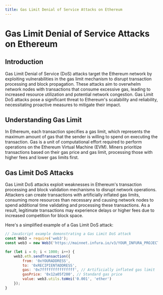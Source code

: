 ```yaml
---
title: Gas Limit Denial of Service Attacks on Ethereum
---
```


# Gas Limit Denial of Service Attacks on Ethereum

## Introduction

Gas Limit Denial of Service (DoS) attacks target the Ethereum network by exploiting vulnerabilities in the gas limit mechanism to disrupt transaction processing and block propagation. These attacks aim to overwhelm network nodes with transactions that consume excessive gas, leading to increased resource utilization and potential network congestion. Gas Limit DoS attacks pose a significant threat to Ethereum's scalability and reliability, necessitating proactive measures to mitigate their impact.

## Understanding Gas Limit

In Ethereum, each transaction specifies a gas limit, which represents the maximum amount of gas that the sender is willing to spend on executing the transaction. Gas is a unit of computational effort required to perform operations on the Ethereum Virtual Machine (EVM). Miners prioritize transactions based on their gas price and gas limit, processing those with higher fees and lower gas limits first.

## Gas Limit DoS Attacks

Gas Limit DoS attacks exploit weaknesses in Ethereum's transaction processing and block validation mechanisms to disrupt network operations. Attackers can create transactions with artificially inflated gas limits, consuming more resources than necessary and causing network nodes to spend additional time validating and processing these transactions. As a result, legitimate transactions may experience delays or higher fees due to increased competition for block space.

Here's a simplified example of a Gas Limit DoS attack:

```javascript
// JavaScript example demonstrating a Gas Limit DoS attack
const Web3 = require('web3');
const web3 = new Web3('https://mainnet.infura.io/v3/YOUR_INFURA_PROJECT_ID');

for (let i = 0; i < 1000; i++) {
    web3.eth.sendTransaction({
        from: '0xYOURADDRESS',
        to: '0xRECIPIENTADDRESS',
        gas: '0x7fffffffffffffff', // Artificially inflated gas limit
        gasPrice: '0x12a05f200', // Standard gas price
        value: web3.utils.toWei('0.001', 'ether')
    });
}
